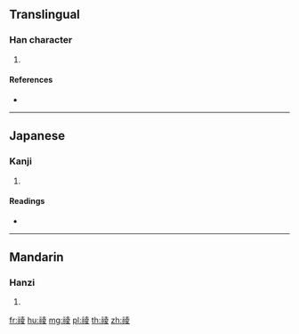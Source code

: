 {{character info/new}}
==Translingual==

===Han character===
{{Han char|rn=113|rad=示|as=08|sn=13|four=|canj=IFGCE}}

# {{defn|Han|sort=示08}}

====References====
* {{Han ref|kx=0844.070|dkj=24740|hdz=42400.020|uh=797E|ud=31102}}

----

==Japanese==

===Kanji===
{{ja-kanji|grade=|rs=示08}}

# {{defn|lang=ja|sort=示08}}

====Readings====
* {{ja-readings|on=[[りょう]] (ryō), [[ろう]] (rō)|kun=[[いつくしみ]] (itsukushimi)|nanori=}}

----

==Mandarin==

===Hanzi===
{{cmn-hanzi|pin=[[líng]] ([[ling2]])|wg=ling<sup>2</sup>}}

# {{defn|lang=cmn|sort=示08}}

[[fr:祾]]
[[hu:祾]]
[[mg:祾]]
[[pl:祾]]
[[th:祾]]
[[zh:祾]]